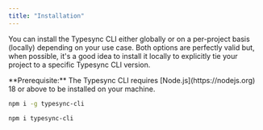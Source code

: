 ```yaml
---
title: "Installation"
---
```


You can install the Typesync CLI either globally or on a per-project basis (locally) depending on your use case. Both options are perfectly valid but, when possible, it's a good idea to install it locally to explicitly tie your project to a specific Typesync CLI version.

<Info>
  **Prerequisite:** The Typesync CLI requires [Node.js](https://nodejs.org) 18
  or above to be installed on your machine.
</Info>

<CodeGroup>

```bash Global
npm i -g typesync-cli
```

```bash Local (Node.js projects)
npm i typesync-cli
```

</CodeGroup>
